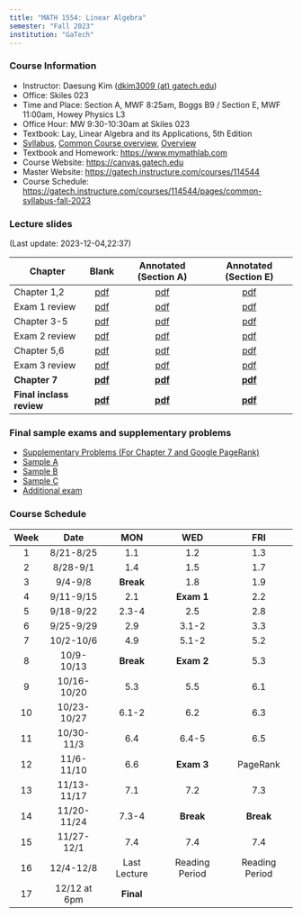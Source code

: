 ```yaml
---
title: "MATH 1554: Linear Algebra"
semester: "Fall 2023"
institution: "GaTech"
---
```


### Course Information
- Instructor: Daesung Kim ([dkim3009 (at) gatech.edu](mailto:dkim3009@gatech.edu))
- Office: Skiles 023
- Time and Place: Section A, MWF 8:25am, Boggs B9 / Section E, MWF 11:00am, Howey Physics L3 
- Office Hour: MW 9:30-10:30am at Skiles 023 
- Textbook: Lay, Linear Algebra and its Applications, 5th Edition
- [Syllabus](https://gatech.instructure.com/courses/114544/pages/common-syllabus-fall-2023), [Common Course overview](https://sbarone7.math.gatech.edu/ma1554_course_overview.pdf), [Overview](m1554-overview.pdf)
- Textbook and Homework: https://www.mymathlab.com 
- Course Website: https://canvas.gatech.edu
- Master Website: https://gatech.instructure.com/courses/114544
- Course Schedule: https://gatech.instructure.com/courses/114544/pages/common-syllabus-fall-2023


### Lecture slides
(Last update: 2023-12-04,22:37)

| Chapter                  | Blank                                                                   | Annotated (Section A)                       | Annotated (Section E)                       |
| -                        | :-:                                                                     | :-:                                         | :-:                                         |
| Chapter 1,2              | [pdf](https://sbarone7.math.gatech.edu/Chapters_1_and_2.pdf)            | [pdf](m1554-chap12-A.pdf)                   | [pdf](m1554-chap12-E.pdf)                   |
| Exam 1 review            | [pdf](m1554-exam1review.pdf)                                            | [pdf](m1554-exam1review-A.pdf)              | [pdf](m1554-exam1review-E.pdf)              |
| Chapter 3-5              | [pdf](https://sbarone7.math.gatech.edu/Chapters_3_thru_5.pdf)           | [pdf](m1554-chap35-A.pdf)                   | [pdf](m1554-chap35-E.pdf)                   |
| Exam 2 review            | [pdf](m1554-exam2review.pdf)                                            | [pdf](m1554-exam2review-A.pdf)              | [pdf](m1554-exam2review-E.pdf)              |
| Chapter 5,6              | [pdf](https://sbarone7.math.gatech.edu/Chapters_5_and_6.pdf)            | [pdf](m1554-chap56-A.pdf)                   | [pdf](m1554-chap56-E.pdf)                   |
| Exam 3 review            | [pdf](m1554-exam3review.pdf)                                            | [pdf](m1554-exam3review-A.pdf)              | [pdf](m1554-exam3review-E.pdf)              |
| **Chapter 7**            | **[pdf](https://sbarone7.math.gatech.edu/Chapters_PageRank_and_7.pdf)** | **[pdf](m1554-chapP7-A.pdf)**               | **[pdf](m1554-chapP7-E.pdf)**               |
| **Final inclass review** | **[pdf](m1554-final-inclass-review.pdf)**                               | **[pdf](m1554-final-inclass-review-A.pdf)** | **[pdf](m1554-final-inclass-review-E.pdf)** |

### Final sample exams and supplementary problems
- [Supplementary Problems (For Chapter 7 and Google PageRank)](https://gatech.instructure.com/courses/114544/files/37154451?wrap=1)
- [Sample A](https://gatech.instructure.com/courses/114544/files/18251875/download)
- [Sample B](https://gatech.instructure.com/courses/114544/files/17490917/download)
- [Sample C](https://gatech.instructure.com/courses/114544/files/18345067/download)
- [Additional exam](https://gatech.instructure.com/courses/114544/files/17490923/download)

### Course Schedule
| Week  | Date         | MON          | WED            | FRI            |
| :---: | :---:        | :---:        | :---:          | :---:          |
| 1     | 8/21-8/25    | 1.1          | 1.2            | 1.3            |
| 2     | 8/28-9/1     | 1.4          | 1.5            | 1.7            |
| 3     | 9/4-9/8      | **Break**    | 1.8            | 1.9            |
| 4     | 9/11-9/15    | 2.1          | **Exam 1**     | 2.2            |
| 5     | 9/18-9/22    | 2.3-4        | 2.5            | 2.8            |
| 6     | 9/25-9/29    | 2.9          | 3.1-2          | 3.3            |
| 7     | 10/2-10/6    | 4.9          | 5.1-2          | 5.2            |
| 8     | 10/9-10/13   | **Break**    | **Exam 2**     | 5.3            |
| 9     | 10/16-10/20  | 5.3          | 5.5            | 6.1            |
| 10    | 10/23-10/27  | 6.1-2        | 6.2            | 6.3            |
| 11    | 10/30-11/3   | 6.4          | 6.4-5          | 6.5            |
| 12    | 11/6-11/10   | 6.6          | **Exam 3**     | PageRank       |
| 13    | 11/13-11/17  | 7.1          | 7.2            | 7.3            |
| 14    | 11/20-11/24  | 7.3-4        | **Break**      | **Break**      |
| 15    | 11/27-12/1   | 7.4          | 7.4            | 7.4            |
| 16    | 12/4-12/8    | Last Lecture | Reading Period | Reading Period |
| 17    | 12/12 at 6pm | **Final**    |                |                |

